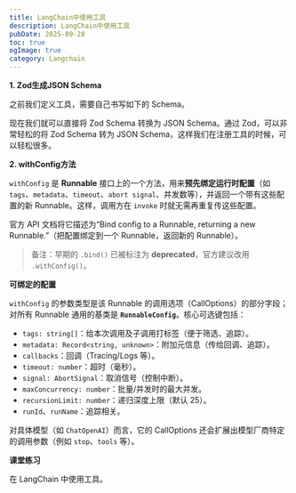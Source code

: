 ```yaml
---
title: LangChain中使用工具
description: LangChain中使用工具
pubDate: 2025-09-28
toc: true
ogImage: true
category: Langchain
---
```


**1. Zod生成JSON Schema**

之前我们定义工具，需要自己书写如下的 Schema。

现在我们就可以直接将 Zod Schema 转换为 JSON Schema。通过 Zod，可以非常轻松的将 Zod Schema 转为 JSON Schema，这样我们在注册工具的时候，可以轻松很多。

**2. withConfig方法**

`withConfig` 是 **Runnable** 接口上的一个方法，用来**预先绑定运行时配置**（如 `tags`、`metadata`、`timeout`、`abort signal`、并发数等），并返回一个带有这些配置的新 Runnable。这样，调用方在 `invoke` 时就无需再重复传这些配置。

官方 API 文档将它描述为“Bind config to a Runnable, returning a new Runnable.”（把配置绑定到一个 Runnable，返回新的 Runnable）。

> 备注：早期的 `.bind()` 已被标注为 **deprecated**，官方建议改用 `.withConfig()`。

**可绑定的配置**

`withConfig` 的参数类型是该 Runnable 的调用选项（CallOptions）的部分字段；对所有 Runnable 通用的基类是 **`RunnableConfig`**。核心可选键包括：

- `tags: string[]`：给本次调用及子调用打标签（便于筛选、追踪）。
- `metadata: Record<string, unknown>`：附加元信息（传给回调、追踪）。
- `callbacks`：回调（Tracing/Logs 等）。
- `timeout: number`：超时（毫秒）。
- `signal: AbortSignal`：取消信号（控制中断）。
- `maxConcurrency: number`：批量/并发时的最大并发。
- `recursionLimit: number`：递归深度上限（默认 25）。
- `runId`、`runName`：追踪相关。

对具体模型（如 `ChatOpenAI`）而言，它的 CallOptions 还会扩展出模型厂商特定的调用参数（例如 `stop`、`tools` 等）。

**课堂练习**

在 LangChain 中使用工具。
